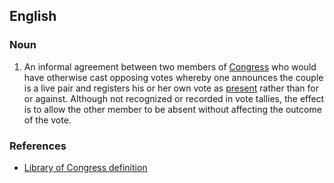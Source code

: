 {{wikipedia}}
==English==
===Noun===
{{en-noun}}
#{{context|US|politics}} An informal agreement between two members of [[Congress]] who would have otherwise cast opposing votes whereby one announces the couple is a live pair and registers his or her own vote as [[present]] rather than for or against. Although not recognized or recorded in vote tallies, the effect is to allow the other member to be absent without affecting the outcome of the vote.

===References===
*[http://thomas.loc.gov/home/definitions/live_pair.html Library of Congress definition]